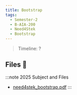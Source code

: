 ```yaml
---
title: Bootstrap
tags:
  - Semester-2
  - B-AIA-200
  - Need4Stek
  - Bootstrap
---
```

> Timeline: ?


## Files 📂

:::note 2025 Subject and Files
- [need4stek_bootstrap.pdf](https://github.com/Studio-17/Epitech-Subjects/raw/main/Semester-2/B-AIA-200/Need4Stek/Bootstrap/need4stek_bootstrap.pdf)
:::


